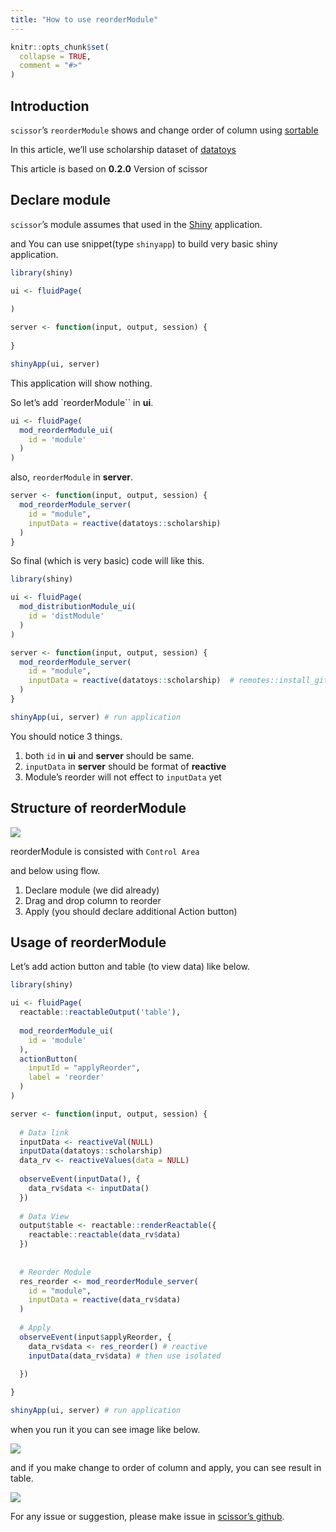 ```yaml
---
title: "How to use reorderModule"
---
```


```r
knitr::opts_chunk$set(
  collapse = TRUE,
  comment = "#>"
)
```

## Introduction

`scissor`'s `reorderModule` shows and change order of column using [sortable](https://rstudio.github.io/sortable/)

In this article, we'll use scholarship dataset of [datatoys](https://github.com/statgarten/datatoys)

This article is based on **0.2.0** Version of scissor

## Declare module

`scissor`'s module assumes that used in the [Shiny](https://shiny.rstudio.com/) application.

and You can use snippet(type `shinyapp`) to build very basic shiny application.

``` r
library(shiny)

ui <- fluidPage(
 
)

server <- function(input, output, session) {
  
}

shinyApp(ui, server)
```

This application will show nothing.

So let's add \`reorderModule\`\` in **ui**.

``` r
ui <- fluidPage(
  mod_reorderModule_ui(
    id = 'module'
  )
)
```

also, `reorderModule` in **server**.

``` r
server <- function(input, output, session) {
  mod_reorderModule_server(
    id = "module",
    inputData = reactive(datatoys::scholarship) 
  )
}
```

So final (which is very basic) code will like this.

``` r
library(shiny)

ui <- fluidPage(
  mod_distributionModule_ui(
    id = 'distModule'
  )
)

server <- function(input, output, session) {
  mod_reorderModule_server(
    id = "module",
    inputData = reactive(datatoys::scholarship)  # remotes::install_github('statgarten/datatoys')
  )
}

shinyApp(ui, server) # run application
```

You should notice 3 things.

1.  both `id` in **ui** and **server** should be same.
2.  `inputData` in **server** should be format of **reactive**
3.  Module's reorder will not effect to `inputData` yet

## Structure of reorderModule

<img src="image/module_structure3.png"/>

reorderModule is consisted with `Control Area`

and below using flow.

1.  Declare module (we did already)
2.  Drag and drop column to reorder
3.  Apply (you should declare additional Action button)

## Usage of reorderModule

Let's add action button and table (to view data) like below.

``` r
library(shiny)

ui <- fluidPage(
  reactable::reactableOutput('table'),
  
  mod_reorderModule_ui(
    id = 'module'
  ),
  actionButton(
    inputId = "applyReorder", 
    label = 'reorder'
  )
)

server <- function(input, output, session) {
  
  # Data link
  inputData <- reactiveVal(NULL)
  inputData(datatoys::scholarship)
  data_rv <- reactiveValues(data = NULL)
  
  observeEvent(inputData(), {
    data_rv$data <- inputData()
  })
  
  # Data View
  output$table <- reactable::renderReactable({
    reactable::reactable(data_rv$data)
  })
  
  
  # Reorder Module
  res_reorder <- mod_reorderModule_server(
    id = "module",
    inputData = reactive(data_rv$data)
  )
  
  # Apply 
  observeEvent(input$applyReorder, {
    data_rv$data <- res_reorder() # reactive
    inputData(data_rv$data) # then use isolated

  })
  
}

shinyApp(ui, server) # run application
```

when you run it you can see image like below.

<img src="image/reorder_result.png"/>

and if you make change to order of column and apply, you can see result in table.

<img src="image/reorder_result2.png"/>

For any issue or suggestion, please make issue in [scissor's github](https://github.com/statgarten/scissor/issues).
